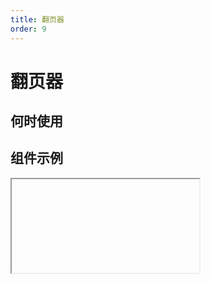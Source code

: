 ```yaml
---
title: 翻页器
order: 9
---
```


# 翻页器

## 何时使用

## 组件示例

<Iframe url="https://www.aliwork.com/developer/pagination-v2?isRenderNav=false" />
  
## 组件属性

<!-- | 属性名   |  属性 code  | 类型 | 数据示例 | 默认值  | 动态属性 | 备注 |
| :------ | :------ | :------ | :------ | :----- | :----- | :----- |
| 总记录数 | total | string | | 100 | 是 |  | 
| 当前页码 | current | string | | 1 | 是 |  | 
| 分页尺寸 | size | string | "small" "medium" "large" | "medium" | 否 |  | 
| 分页类型 | type | string |"normal" "simple" "mini" | "normal" | 否 |  | 
| 前进后退按钮样式 | shape | string |"normal" "arrow-only" "arrow-prev-only" "no-border" | "normal" | 否 |  | 
| 每页显示选择器类型 | pageSizeSelector | boolean/string | false, 'filter', 'dropdown'| false | 否 |  |  -->
<!-- | 每页显示选择器可选值 | pageSizeList | string | | "5, 10, 20" | 否 |  |  -->
<!-- | pageSize | pageSize | string | | 10 | 否 |  | 
| 每页显示选择器在组件中的位置 | pageSizePosition | string | "start" "end"| "end" | 否 |  |  -->
<!-- | 当分页数为 1 时，是否隐藏分页器 | hideOnlyOnePage | string | | false | 否 |  | 
| 显示跳转输入框与按钮 | showJump | string | | true | 否 |  | 
| 当每页数量改变时 | onPageSizeChange | function | function(pageSize){} || 否 |
| 当页码改变时 | onChange | function | function(currentPagination){} || 否 | -->

<AttrTable dataSource={[{
  attr: '总记录数', 
  code: 'total', 
  type: 'String', 
  demo: '', 
  dafault:'100', 
  desc: ''
}, {
  attr: '当前页码', 
  code: 'current', 
  type: 'String', 
  demo: '', 
  dafault:'1', 
  desc: ''
}, {
  attr: '分页尺寸', 
  code: 'size', 
  type: 'String', 
  demo: '"small" "medium" "large"' , 
  dafault:'normal', 
  desc: ''
}, {
  attr: '分页类型', 
  code: 'type', 
  type: 'String', 
  demo: '"normal" "simple" "mini"', 
  dafault:'normal', 
  desc: ''
}, {
  attr: '前进后退按钮样式', 
  code: 'shape', 
  type: 'String', 
  demo: '"normal" "arrow-only" "arrow-prev-only" "no-border"', 
  dafault:'false', 
  desc: ''
}, {
  attr: '每页显示选择器类型', 
  code: 'pageSizeSelector', 
  type: 'boolean/string', 
  demo: "'false, 'filter', 'dropdown'", 
  dafault:'false', 
  desc: ''
}, 
{
  attr: '每页显示选择器可选值', 
  code: 'pageSizeList', 
  type: 'String', 
  demo: '"5, 10, 20" ', 
  dafault:'', 
  desc: ''
}, 
{
  attr: 'pageSize', 
  code: 'pageSize', 
  type: 'String', 
  demo: '', 
  dafault:'10', 
  desc: ''
}, 
{
  attr: '每页显示选择器在组件中的位置', 
  code: 'pageSizePosition', 
  type: 'String', 
  demo: '"start" "end"', 
  dafault:'"end"', 
  desc: ''
}, 
{
  attr: '当分页数为 1 时，是否隐藏分页器', 
  code: 'hideOnlyOnePage', 
  type: 'String', 
  demo: '', 
  dafault:'false', 
  desc: ''
}, {
  attr: '显示跳转输入框与按钮', 
  code: 'showJump', 
  type: 'String', 
  demo: '', 
  dafault:'true', 
  desc: ''
}, 
{
  attr: '当每页数量改变时', 
  code: 'onPageSizeChange', 
  type: 'function', 
  demo: 'function(pageSize){}', 
  dafault:'', 
  desc: ''
}, 
{
  attr: '当页码改变时', 
  code: 'onChange', 
  type: 'function', 
  demo: 'ffunction(currentPagination){}', 
  dafault:'', 
  desc: ''
}, 
]}
/>
